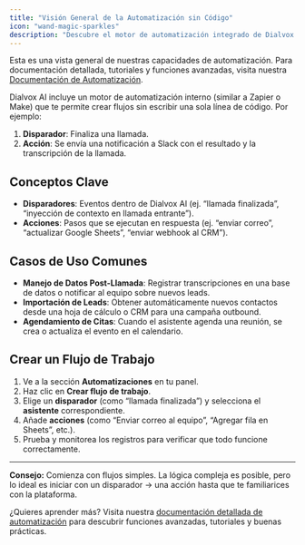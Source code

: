 ```yaml
---
title: "Visión General de la Automatización sin Código"
icon: "wand-magic-sparkles"
description: "Descubre el motor de automatización integrado de Dialvox AI para crear flujos sin necesidad de programar"
---
```


<Card
  title="Leer la documentación completa"
  icon="book-open"
  href="/automation-platform/introduction">
  Esta es una vista general de nuestras capacidades de automatización. Para
  documentación detallada, tutoriales y funciones avanzadas, visita nuestra
  [Documentación de Automatización](/automation-platform/introduction).
</Card>

Dialvox AI incluye un motor de automatización interno (similar a Zapier o Make) que te permite crear flujos sin escribir una sola línea de código. Por ejemplo:

1. **Disparador**: Finaliza una llamada.
2. **Acción**: Se envía una notificación a Slack con el resultado y la transcripción de la llamada.

## Conceptos Clave

- **Disparadores**: Eventos dentro de Dialvox AI (ej. “llamada finalizada”, “inyección de contexto en llamada entrante”).
- **Acciones**: Pasos que se ejecutan en respuesta (ej. “enviar correo”, “actualizar Google Sheets”, “enviar webhook al CRM”).

## Casos de Uso Comunes

- **Manejo de Datos Post-Llamada**: Registrar transcripciones en una base de datos o notificar al equipo sobre nuevos leads.
- **Importación de Leads**: Obtener automáticamente nuevos contactos desde una hoja de cálculo o CRM para una campaña outbound.
- **Agendamiento de Citas**: Cuando el asistente agenda una reunión, se crea o actualiza el evento en el calendario.

## Crear un Flujo de Trabajo

1. Ve a la sección **Automatizaciones** en tu panel.
2. Haz clic en **Crear flujo de trabajo**.
3. Elige un **disparador** (como “llamada finalizada”) y selecciona el **asistente** correspondiente.
4. Añade **acciones** (como “Enviar correo al equipo”, “Agregar fila en Sheets”, etc.).
5. Prueba y monitorea los registros para verificar que todo funcione correctamente.

---

**Consejo:** Comienza con flujos simples. La lógica compleja es posible, pero lo ideal es iniciar con un disparador → una acción hasta que te familiarices con la plataforma.

¿Quieres aprender más? Visita nuestra [documentación detallada de automatización](/automation-platform/introduction) para descubrir funciones avanzadas, tutoriales y buenas prácticas.
